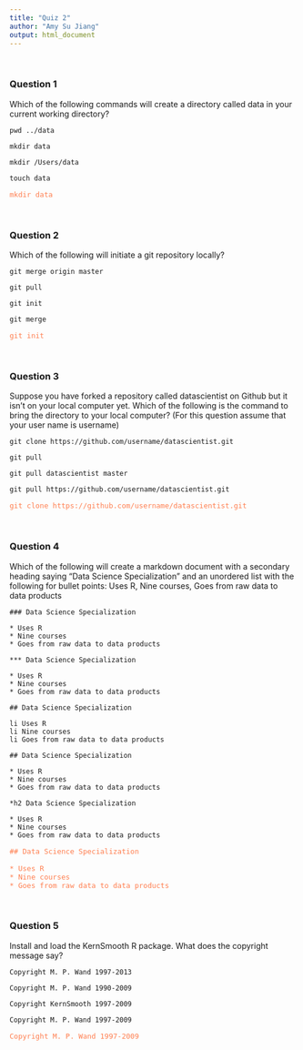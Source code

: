 ```yaml
---
title: "Quiz 2"
author: "Amy Su Jiang"
output: html_document
---
```

<style>answer {color: coral; font-size:0.9em; }</style><br />

### Question 1

Which of the following commands will create a directory called data in your current working directory? 

    pwd ../data 
    
    mkdir data 
    
    mkdir /Users/data 
    
    touch data 

<pre><answer>mkdir data </answer></pre><br />  


### Question 2

Which of the following will initiate a git repository locally?

    git merge origin master 
    
    git pull 
    
    git init 
    
    git merge 

<pre><answer>git init</answer></pre><br />  


### Question 3

Suppose you have forked a repository called datascientist on Github but it isn't on your local computer yet. Which of the following is the command to bring the directory to your local computer? (For this question assume that your user name is username)

    git clone https://github.com/username/datascientist.git 
    
    git pull 
    
    git pull datascientist master 
    
    git pull https://github.com/username/datascientist.git 

<pre><answer>git clone https://github.com/username/datascientist.git</answer></pre><br />  


### Question 4

Which of the following will create a markdown document with a secondary heading saying "Data Science Specialization" and an unordered list with the following for bullet points: Uses R, Nine courses, Goes from raw data to data products

    ### Data Science Specialization 
    
    * Uses R 
    * Nine courses 
    * Goes from raw data to data products 
    
    *** Data Science Specialization 
    
    * Uses R 
    * Nine courses 
    * Goes from raw data to data products 
    
    ## Data Science Specialization 
    
    li Uses R 
    li Nine courses 
    li Goes from raw data to data products 
    
    ## Data Science Specialization 
    
    * Uses R 
    * Nine courses 
    * Goes from raw data to data products 
    
    *h2 Data Science Specialization 
    
    * Uses R 
    * Nine courses 
    * Goes from raw data to data products 

<pre><answer>## Data Science Specialization 

* Uses R 
* Nine courses 
* Goes from raw data to data products 
</answer></pre><br />  


### Question 5

Install and load the KernSmooth R package. What does the copyright message say? 

    Copyright M. P. Wand 1997-2013 
    
    Copyright M. P. Wand 1990-2009 
    
    Copyright KernSmooth 1997-2009 
    
    Copyright M. P. Wand 1997-2009 

<pre><answer>Copyright M. P. Wand 1997-2009</answer></pre><br />  









